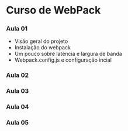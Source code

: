 # Curso de WebPack

### Aula 01

- Visão geral do projeto
- Instalação do webpack
- Um pouco sobre latência e largura de banda
- Webpack.config.js e configuração incial

### Aula 02

### Aula 03

### Aula 04

### Aula 05
